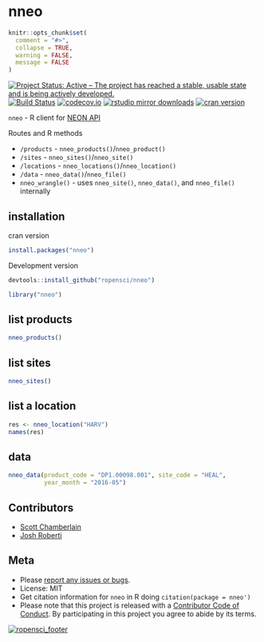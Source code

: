 nneo
====

```r
knitr::opts_chunk$set(
  comment = "#>",
  collapse = TRUE,
  warning = FALSE,
  message = FALSE
)
```

[![Project Status: Active – The project has reached a stable, usable state and is being actively developed.](http://www.repostatus.org/badges/latest/active.svg)](http://www.repostatus.org/#active)
[![Build Status](https://travis-ci.org/ropensci/nneo.svg?branch=master)](https://travis-ci.org/ropensci/nneo)
[![codecov.io](https://codecov.io/github/ropensci/nneo/coverage.svg?branch=master)](https://codecov.io/github/ropensci/nneo?branch=master)
[![rstudio mirror downloads](https://cranlogs.r-pkg.org/badges/nneo)](https://github.com/metacran/cranlogs.app)
[![cran version](https://www.r-pkg.org/badges/version/nneo)](https://cran.r-project.org/package=nneo)

`nneo` - R client for [NEON API](http://data.neonscience.org/data-api)

Routes and R methods

* `/products` - `nneo_products()`/`nneo_product()`
* `/sites` - `nneo_sites()`/`nneo_site()`
* `/locations` - `nneo_locations()`/`nneo_location()`
* `/data` - `nneo_data()`/`nneo_file()`
* `nneo_wrangle()` - uses `nneo_site()`, `nneo_data()`, and
`nneo_file()` internally


## installation

cran version

```r
install.packages("nneo")
```

Development version

```r
devtools::install_github("ropensci/nneo")
```

```r
library("nneo")
```

## list products

```r
nneo_products()
```

## list sites

```r
nneo_sites()
```

## list a location

```r
res <- nneo_location("HARV")
names(res)
```

## data

```r
nneo_data(product_code = "DP1.00098.001", site_code = "HEAL",
          year_month = "2016-05")
```

## Contributors

* [Scott Chamberlain](https://github.com/sckott)
* [Josh Roberti](https://github.com/jaroberti)

## Meta

* Please [report any issues or bugs](https://github.com/ropensci/nneo/issues).
* License: MIT
* Get citation information for `nneo` in R doing `citation(package = nneo')`
* Please note that this project is released with a [Contributor Code of Conduct](CONDUCT.md).
By participating in this project you agree to abide by its terms.

[![ropensci_footer](https://ropensci.org/public_images/github_footer.png)](https://ropensci.org)
